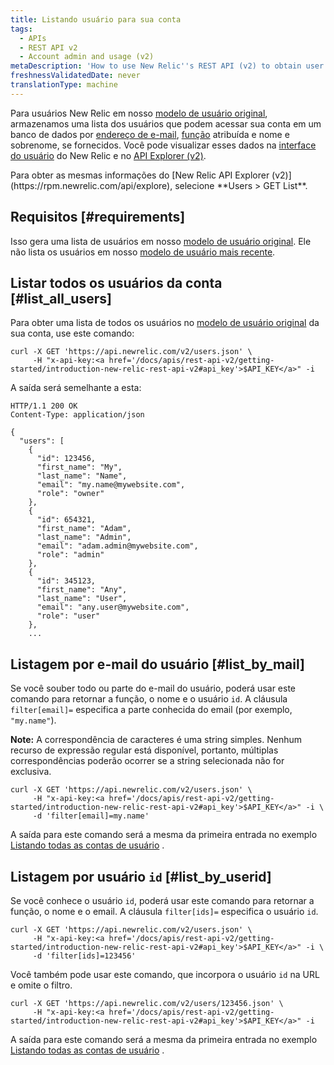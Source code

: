 ```yaml
---
title: Listando usuário para sua conta
tags:
  - APIs
  - REST API v2
  - Account admin and usage (v2)
metaDescription: 'How to use New Relic''s REST API (v2) to obtain user names, emails, roles, and IDs for your New Relic account.'
freshnessValidatedDate: never
translationType: machine
---
```


Para usuários New Relic em nosso [modelo de usuário original](/docs/accounts/original-accounts-billing/original-product-based-pricing/overview-user-models), armazenamos uma lista dos usuários que podem acessar sua conta em um banco de dados por [endereço de e-mail](/docs/accounts-partnerships/accounts/account-setup/adding-updating-users), [função](/docs/accounts-partnerships/accounts/account-setup/users-roles) atribuída e nome e sobrenome, se fornecidos. Você pode visualizar esses dados na [interface do usuário](/docs/accounts-partnerships/accounts/account-setup/adding-updating-users) do New Relic e no [API Explorer (v2)](/docs/apm/apis/api-explorer-v2/parts-api-explorer).

<Callout variant="tip">
  Para obter as mesmas informações do [New Relic API Explorer (v2)](https://rpm.newrelic.com/api/explore), selecione <DNT>**Users > GET List**</DNT>.
</Callout>

## Requisitos [#requirements]

Isso gera uma lista de usuários em nosso [modelo de usuário original](/docs/accounts/original-accounts-billing/original-product-based-pricing/overview-user-models). Ele não lista os usuários em nosso [modelo de usuário mais recente](/docs/accounts/original-accounts-billing/original-product-based-pricing/overview-user-models).

## Listar todos os usuários da conta [#list_all_users]

Para obter uma lista de todos os usuários no [modelo de usuário original](/docs/accounts/original-accounts-billing/original-product-based-pricing/overview-user-models) da sua conta, use este comando:

```
curl -X GET 'https://api.newrelic.com/v2/users.json' \
     -H "x-api-key:<a href='/docs/apis/rest-api-v2/getting-started/introduction-new-relic-rest-api-v2#api_key'>$API_KEY</a>" -i
```

A saída será semelhante a esta:

```
HTTP/1.1 200 OK
Content-Type: application/json

{
  "users": [
    {
      "id": 123456,
      "first_name": "My",
      "last_name": "Name",
      "email": "my.name@mywebsite.com",
      "role": "owner"
    },
    {
      "id": 654321,
      "first_name": "Adam",
      "last_name": "Admin",
      "email": "adam.admin@mywebsite.com",
      "role": "admin"
    },
    {
      "id": 345123,
      "first_name": "Any",
      "last_name": "User",
      "email": "any.user@mywebsite.com",
      "role": "user"
    },
    ...
```

## Listagem por e-mail do usuário [#list_by_mail]

Se você souber todo ou parte do e-mail do usuário, poderá usar este comando para retornar a função, o nome e o usuário `id`. A cláusula `filter[email]=` especifica a parte conhecida do email (por exemplo, `"my.name"`).

<DNT>**Note:**</DNT> A correspondência de caracteres é uma string simples. Nenhum recurso de expressão regular está disponível, portanto, múltiplas correspondências poderão ocorrer se a string selecionada não for exclusiva.

```
curl -X GET 'https://api.newrelic.com/v2/users.json' \
     -H "x-api-key:<a href='/docs/apis/rest-api-v2/getting-started/introduction-new-relic-rest-api-v2#api_key'>$API_KEY</a>" -i \
     -d 'filter[email]=my.name'
```

A saída para este comando será a mesma da primeira entrada no exemplo [Listando todas as contas de usuário](#list_all_users) .

## Listagem por usuário `id` [#list_by_userid]

Se você conhece o usuário `id`, poderá usar este comando para retornar a função, o nome e o email. A cláusula `filter[ids]=` especifica o usuário `id`.

```
curl -X GET 'https://api.newrelic.com/v2/users.json' \
     -H "x-api-key:<a href='/docs/apis/rest-api-v2/getting-started/introduction-new-relic-rest-api-v2#api_key'>$API_KEY</a>" -i \
     -d 'filter[ids]=123456'
```

Você também pode usar este comando, que incorpora o usuário `id` na URL e omite o filtro.

```
curl -X GET 'https://api.newrelic.com/v2/users/123456.json' \
     -H "x-api-key:<a href='/docs/apis/rest-api-v2/getting-started/introduction-new-relic-rest-api-v2#api_key'>$API_KEY</a>" -i
```

A saída para este comando será a mesma da primeira entrada no exemplo [Listando todas as contas de usuário](#list_all_users) .